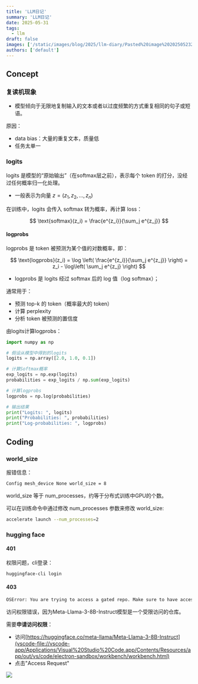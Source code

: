 ```yaml
---
title: 'LLM日记'
summary: 'LLM日记'
date: 2025-05-31
tags:
  - llm
draft: false
images: ['/static/images/blog/2025/llm-diary/Pasted%20image%2020250523203336.webp']
authors: ['default']
---
```


## Concept

### 复读机现象

- 模型倾向于无限地复制输入的文本或者以过度频繁的方式重复相同的句子或短语。

原因：

- data bias：大量的重复文本，质量低
- 任务太单一

### logits

logits 是模型的“原始输出”（在softmax层之前），表示每个 token 的打分，没经过任何概率归一化处理。

- 一般表示为向量 $z = (z_1, z_2, …, z_n)$

在训练中，logits 会传入 softmax 转为概率，再计算 loss：

$$
\text{softmax}(z_i) = \frac{e^{z_i}}{\sum_j e^{z_j}}
$$

#### logprobs

logprobs 是 token 被预测为某个值的对数概率，即：

$$
\text{logprobs}(z_i) = \log \left( \frac{e^{z_i}}{\sum_j e^{z_j}} \right) = z_i - \log\left( \sum_j e^{z_j} \right)
$$

- logprobs 是 logits 经过 softmax 后的 log 值（log softmax）；

通常用于：

- 预测 top-k 的 token（概率最大的 token）
- 计算 perplexity
- 分析 token 被预测的置信度

由logits计算logprobs：

```python
import numpy as np

# 假设从模型中得到的logits
logits = np.array([2.0, 1.0, 0.1])

# 计算Softmax概率
exp_logits = np.exp(logits)
probabilities = exp_logits / np.sum(exp_logits)

# 计算logprobs
logprobs = np.log(probabilities)

# 输出结果
print("Logits: ", logits)
print("Probabilities: ", probabilities)
print("Log-probabilities: ", logprobs)
```

## Coding

### world_size

报错信息：

```bash
Config mesh_device None world_size = 8
```

world_size 等于 num_processes，约等于分布式训练中GPU的个数。

可以在训练命令中通过修改 num_processes 参数来修改 world_size:

```bash
accelerate launch --num_processes=2
```

### hugging face

#### 401

权限问题，cli登录：

```bash
huggingface-cli login
```

#### 403

```bash
OSError: You are trying to access a gated repo. Make sure to have access to it at [https://huggingface.co/meta-llama/Meta-Llama-3-8B-Instruct](vscode-file://vscode-app/Applications/Visual%20Studio%20Code.app/Contents/Resources/app/out/vs/code/electron-sandbox/workbench/workbench.html). 403 Client Error.
```

访问权限错误，因为Meta-Llama-3-8B-Instruct模型是一个受限访问的仓库。

需要**申请访问权限**：

- 访问[https://huggingface.co/meta-llama/Meta-Llama-3-8B-Instruct](vscode-file://vscode-app/Applications/Visual%20Studio%20Code.app/Contents/Resources/app/out/vs/code/electron-sandbox/workbench/workbench.html)
- 点击"Access Request"

![](/static/images/blog/2025/llm-diary/Pasted%20image%2020250523203336.webp)
